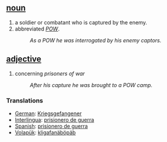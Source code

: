 == [[noun]] ==
# a soldier or combatant who is captured by the enemy.
# abbreviated ''[[POW]]''.
#:''As a POW he was interrogated by his enemy captors.''

== [[adjective]] ==
# concerning ''prisoners of war''
#:''After his capture he was brought to a POW camp.''
 
=== Translations ===
*[[German]]: [[Kriegsgefangener]]
*[[Interlingua]]: [[prisionero de guerra]] 
*[[Spanish]]: [[prisionero de guerra]] 
*[[Volapük]]: [[kligafanäböpäb]]